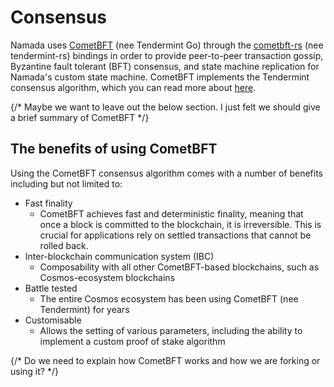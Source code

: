 # Consensus

Namada uses [CometBFT](https://github.com/cometbft/cometbft/) (nee Tendermint Go) through the [cometbft-rs](https://github.com/heliaxdev/tendermint-rs) (nee tendermint-rs) bindings in order to provide peer-to-peer transaction gossip, Byzantine fault tolerant (BFT) consensus, and state machine replication for Namada's custom state machine. CometBFT implements the Tendermint consensus algorithm, which you can read more about [here](https://arxiv.org/abs/1807.04938).

{/* Maybe we want to leave out the below section. I just felt we should give a brief summary of CometBFT */}
## The benefits of using CometBFT

Using the CometBFT consensus algorithm comes with a number of benefits including but not limited to:

- Fast finality 
    - CometBFT achieves fast and deterministic finality, meaning that once a block is committed to the blockchain, it is irreversible. This is crucial for applications rely on settled transactions that cannot be rolled back.
- Inter-blockchain communication system (IBC)
    - Composability with all other CometBFT-based blockchains, such as Cosmos-ecosystem blockchains
- Battle tested
    - The entire Cosmos ecosystem has been using CometBFT (nee Tendermint) for years
- Customisable
    - Allows the setting of various parameters, including the ability to implement a custom proof of stake algorithm

{/* Do we need to explain how CometBFT works and how we are forking or using it? */}